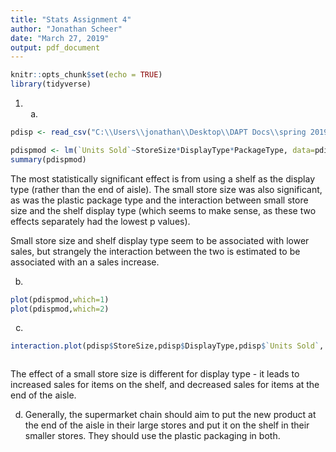 ```yaml
---
title: "Stats Assignment 4"
author: "Jonathan Scheer"
date: "March 27, 2019"
output: pdf_document
---
```


```r
knitr::opts_chunk$set(echo = TRUE)
library(tidyverse)
```

1. a)
```r
pdisp <- read_csv("C:\\Users\\jonathan\\Desktop\\DAPT Docs\\spring 2019\\Statistics\\stat_assignments_spring19_R\\stat_assignment4_R\\data\\ProductDisplay.txt")

pdispmod <- lm(`Units Sold`~StoreSize*DisplayType*PackageType, data=pdisp)
summary(pdispmod)

```
The most statistically significant effect is from using a shelf as the display type (rather than the end of aisle). The small store size was also significant, as was the plastic package type and the interaction between small store size and the shelf display type (which seems to make sense, as these two effects separately had the lowest p values).

Small store size and shelf display type seem to be associated with lower sales, but strangely the interaction between the two is estimated to be associated with an a sales increase. 

b)
```r
plot(pdispmod,which=1)
plot(pdispmod,which=2)
```


c)
```r
interaction.plot(pdisp$StoreSize,pdisp$DisplayType,pdisp$`Units Sold`, type="b",pch=c(18,24))



```
The effect of a small store size is different for display type - it leads to increased sales for items on the shelf, and decreased sales for items at the end of the aisle.


d) Generally, the supermarket chain should aim to put the new product at the end of the aisle in their large stores and put it on the shelf in their smaller stores. They should use the plastic packaging in both.